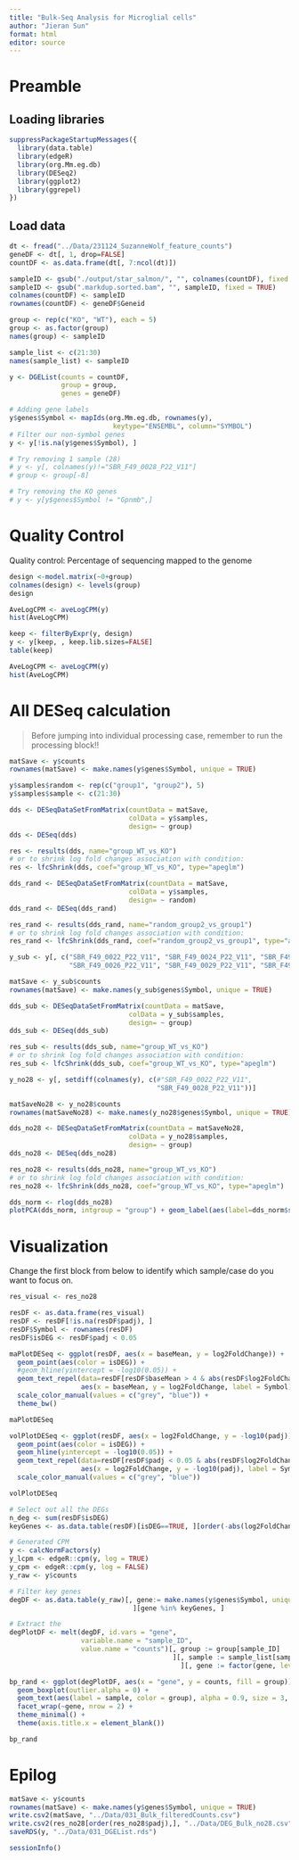 ```yaml
---
title: "Bulk-Seq Analysis for Microglial cells"
author: "Jieran Sun"
format: html
editor: source
---
```


# Preamble

## Loading libraries

```r
suppressPackageStartupMessages({
  library(data.table)
  library(edgeR)
  library(org.Mm.eg.db)
  library(DESeq2)
  library(ggplot2)
  library(ggrepel)
})
```

## Load data

```r
dt <- fread("../Data/231124_SuzanneWolf_feature_counts")
geneDF <- dt[, 1, drop=FALSE]
countDF <- as.data.frame(dt[, 7:ncol(dt)])

sampleID <- gsub("./output/star_salmon/", "", colnames(countDF), fixed = TRUE)
sampleID <- gsub(".markdup.sorted.bam", "", sampleID, fixed = TRUE)
colnames(countDF) <- sampleID
rownames(countDF) <- geneDF$Geneid

group <- rep(c("KO", "WT"), each = 5)
group <- as.factor(group)
names(group) <- sampleID

sample_list <- c(21:30)
names(sample_list) <- sampleID
```

```r
y <- DGEList(counts = countDF, 
             group = group, 
             genes = geneDF)

# Adding gene labels
y$genes$Symbol <- mapIds(org.Mm.eg.db, rownames(y),
                          keytype="ENSEMBL", column="SYMBOL")
# Filter our non-symbol genes
y <- y[!is.na(y$genes$Symbol), ]

# Try removing 1 sample (28)
# y <- y[, colnames(y)!="SBR_F49_0028_P22_V11"]
# group <- group[-8]

# Try removing the KO genes
# y <- y[y$genes$Symbol != "Gpnmb",]
```

# Quality Control

Quality control: Percentage of sequencing mapped to the genome

```r
design <-model.matrix(~0+group)
colnames(design) <- levels(group)
design
```

```r
AveLogCPM <- aveLogCPM(y)
hist(AveLogCPM)
```

```r
keep <- filterByExpr(y, design)
y <- y[keep, , keep.lib.sizes=FALSE]
table(keep)
```

```r
AveLogCPM <- aveLogCPM(y)
hist(AveLogCPM)
```

# All DESeq calculation

> Before jumping into individual processing case, remember to run the processing block!!

```r
matSave <- y$counts
rownames(matSave) <- make.names(y$genes$Symbol, unique = TRUE)

y$samples$random <- rep(c("group1", "group2"), 5)
y$samples$sample <- c(21:30)
```

```r
dds <- DESeqDataSetFromMatrix(countData = matSave,
                              colData = y$samples,
                              design= ~ group)
dds <- DESeq(dds)

res <- results(dds, name="group_WT_vs_KO")
# or to shrink log fold changes association with condition:
res <- lfcShrink(dds, coef="group_WT_vs_KO", type="apeglm")
```

```r
dds_rand <- DESeqDataSetFromMatrix(countData = matSave,
                              colData = y$samples,
                              design= ~ random)
dds_rand <- DESeq(dds_rand)

res_rand <- results(dds_rand, name="random_group2_vs_group1")
# or to shrink log fold changes association with condition:
res_rand <- lfcShrink(dds_rand, coef="random_group2_vs_group1", type="apeglm")
```

```r
y_sub <- y[, c("SBR_F49_0022_P22_V11", "SBR_F49_0024_P22_V11", "SBR_F49_0025_P22_V11", 
               "SBR_F49_0026_P22_V11", "SBR_F49_0029_P22_V11", "SBR_F49_0030_P22_V11")]

matSave <- y_sub$counts
rownames(matSave) <- make.names(y_sub$genes$Symbol, unique = TRUE)

dds_sub <- DESeqDataSetFromMatrix(countData = matSave,
                              colData = y_sub$samples,
                              design= ~ group)
dds_sub <- DESeq(dds_sub)

res_sub <- results(dds_sub, name="group_WT_vs_KO")
# or to shrink log fold changes association with condition:
res_sub <- lfcShrink(dds_sub, coef="group_WT_vs_KO", type="apeglm")
```

```r
y_no28 <- y[, setdiff(colnames(y), c(#"SBR_F49_0022_P22_V11", 
                                     "SBR_F49_0028_P22_V11"))]

matSaveNo28 <- y_no28$counts
rownames(matSaveNo28) <- make.names(y_no28$genes$Symbol, unique = TRUE)

dds_no28 <- DESeqDataSetFromMatrix(countData = matSaveNo28,
                              colData = y_no28$samples,
                              design= ~ group)
dds_no28 <- DESeq(dds_no28)

res_no28 <- results(dds_no28, name="group_WT_vs_KO")
# or to shrink log fold changes association with condition:
res_no28 <- lfcShrink(dds_no28, coef="group_WT_vs_KO", type="apeglm")
```

```r
dds_norm <- rlog(dds_no28)
plotPCA(dds_norm, intgroup = "group") + geom_label(aes(label=dds_norm$sample))
```

# Visualization

Change the first block from below to identify which sample/case do you want to focus on.

```r
res_visual <- res_no28

resDF <- as.data.frame(res_visual)
resDF <- resDF[!is.na(resDF$padj), ]
resDF$Symbol <- rownames(resDF)
resDF$isDEG <- resDF$padj < 0.05
```

```r
maPlotDESeq <- ggplot(resDF, aes(x = baseMean, y = log2FoldChange)) + 
  geom_point(aes(color = isDEG)) + 
  #geom_hline(yintercept = -log10(0.05)) + 
  geom_text_repel(data=resDF[resDF$baseMean > 4 & abs(resDF$log2FoldChange) > 1, ], 
                  aes(x = baseMean, y = log2FoldChange, label = Symbol)) + 
  scale_color_manual(values = c("grey", "blue")) +
  theme_bw()

maPlotDESeq
```

```r
volPlotDESeq <- ggplot(resDF, aes(x = log2FoldChange, y = -log10(padj))) + 
  geom_point(aes(color = isDEG)) + 
  geom_hline(yintercept = -log10(0.05)) + 
  geom_text_repel(data=resDF[resDF$padj < 0.05 & abs(resDF$log2FoldChange) > 0.2, ], 
                  aes(x = log2FoldChange, y = -log10(padj), label = Symbol)) + 
  scale_color_manual(values = c("grey", "blue")) 

volPlotDESeq
```

```r
# Select out all the DEGs
n_deg <- sum(resDF$isDEG)
keyGenes <- as.data.table(resDF)[isDEG==TRUE, ][order(-abs(log2FoldChange)), Symbol]

# Generated CPM 
y <- calcNormFactors(y)
y_lcpm <- edgeR::cpm(y, log = TRUE)
y_cpm <- edgeR::cpm(y, log = FALSE)
y_raw <- y$counts

# Filter key genes
degDF <- as.data.table(y_raw)[, gene:= make.names(y$genes$Symbol, unique = TRUE)
                               ][gene %in% keyGenes, ]
```

```r
# Extract the 
degPlotDF <- melt(degDF, id.vars = "gene", 
                  variable.name = "sample_ID", 
                  value.name = "counts")[, group := group[sample_ID]
                                         ][, sample := sample_list[sample_ID]
                                           ][, gene := factor(gene, levels = keyGenes)]

bp_rand <- ggplot(degPlotDF, aes(x = "gene", y = counts, fill = group)) + 
  geom_boxplot(outlier.alpha = 0) + 
  geom_text(aes(label = sample, color = group), alpha = 0.9, size = 3, position = position_jitter(seed = 1)) + 
  facet_wrap(~gene, nrow = 2) + 
  theme_minimal() + 
  theme(axis.title.x = element_blank())

bp_rand
```

# Epilog

```r
matSave <- y$counts
rownames(matSave) <- make.names(y$genes$Symbol, unique = TRUE)
write.csv2(matSave, "../Data/031_Bulk_filteredCounts.csv")
write.csv2(res_no28[order(res_no28$padj),], "../Data/DEG_Bulk_no28.csv")
saveRDS(y, "../Data/031_DGEList.rds")
```

```r
sessionInfo()
```

